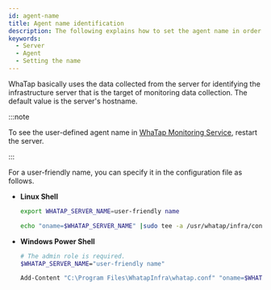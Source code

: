 ```yaml
---
id: agent-name
title: Agent name identification
description: The following explains how to set the agent name in order to identify the monitoring target.
keywords:
  - Server
  - Agent
  - Setting the name
---
```


WhaTap basically uses the data collected from the server for identifying the infrastructure server that is the target of monitoring data collection. The default value is the server's hostname.


<Agentnamewarning />

:::note

To see the user-defined agent name in [WhaTap Monitoring Service](https://service.whatap.io), restart the server.

:::

For a user-friendly name, you can specify it in the configuration file as follows.

- **Linux Shell**

  ```bash title=SH
  export WHATAP_SERVER_NAME=user-friendly name

  echo "oname=$WHATAP_SERVER_NAME" |sudo tee -a /usr/whatap/infra/conf/whatap.conf
  ```

- **Windows Power Shell** 

  ```bash title=SH
  # The admin role is required.
  $WHATAP_SERVER_NAME="user-friendly name"

  Add-Content "C:\Program Files\WhatapInfra\whatap.conf" "oname=$WHATAP_SERVER_NAME"
  ```
